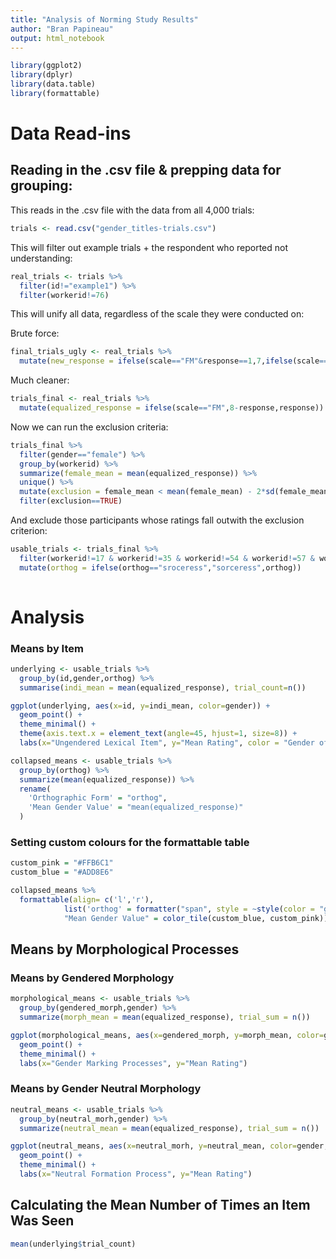 ```yaml
---
title: "Analysis of Norming Study Results"
author: "Bran Papineau"
output: html_notebook
---
```


```r
library(ggplot2)
library(dplyr)
library(data.table)
library(formattable)
```

# Data Read-ins

## Reading in the .csv file & prepping data for grouping:


This reads in the .csv file with the data from all 4,000 trials:

```r
trials <- read.csv("gender_titles-trials.csv")
```

This will filter out example trials + the respondent who reported not understanding: 

```r
real_trials <- trials %>%
  filter(id!="example1") %>% 
  filter(workerid!=76)
```


This will unify all data, regardless of the scale they were conducted on:

Brute force:
```r
final_trials_ugly <- real_trials %>%
  mutate(new_response = ifelse(scale=="FM"&response==1,7,ifelse(scale=="FM"&response==2,6,ifelse(scale=="FM"&response==3,5, ifelse(scale=="FM"&response==5,3, ifelse(scale=="FM"&response==6,2, ifelse(scale=="FM"&response==7,1,ifelse(scale=="FM"&response==4,4,response))))))))
```

Much cleaner:
```r
trials_final <- real_trials %>% 
  mutate(equalized_response = ifelse(scale=="FM",8-response,response))
```

Now we can run the exclusion criteria:

```r
trials_final %>% 
  filter(gender=="female") %>% 
  group_by(workerid) %>%
  summarize(female_mean = mean(equalized_response)) %>%
  unique() %>% 
  mutate(exclusion = female_mean < mean(female_mean) - 2*sd(female_mean)) %>%
  filter(exclusion==TRUE)
```

And exclude those participants whose ratings fall outwith the exclusion criterion: 

```r
usable_trials <- trials_final %>%
  filter(workerid!=17 & workerid!=35 & workerid!=54 & workerid!=57 & workerid!=68 & workerid!=69 & workerid!=72 & workerid!=86 & workerid!=89 & workerid != 107 & workerid != 111) %>%
  mutate(orthog = ifelse(orthog=="sroceress","sorceress",orthog)) 
  
```


# Analysis

### Means by Item

```r
underlying <- usable_trials %>%
  group_by(id,gender,orthog) %>%
  summarise(indi_mean = mean(equalized_response), trial_count=n())
```

```r
ggplot(underlying, aes(x=id, y=indi_mean, color=gender)) + 
  geom_point() + 
  theme_minimal() + 
  theme(axis.text.x = element_text(angle=45, hjust=1, size=8)) + 
  labs(x="Ungendered Lexical Item", y="Mean Rating", color = "Gender of Form", title="Mean Gender Rating by Ungendered Form and Gender Seen")
```


```r
collapsed_means <- usable_trials %>%
  group_by(orthog) %>%
  summarize(mean(equalized_response)) %>%
  rename(
    'Orthographic Form' = "orthog",
    'Mean Gender Value' = "mean(equalized_response)"
  )
```


### Setting custom colours for the formattable table

```r
custom_pink = "#FFB6C1"
custom_blue = "#ADD8E6"
```


```r
collapsed_means %>%
  formattable(align= c('l','r'),
            list('orthog' = formatter("span", style = ~style(color = "grey", font.weight="bold")),
            "Mean Gender Value" = color_tile(custom_blue, custom_pink)))
```

## Means by Morphological Processes

### Means by Gendered Morphology

```r
morphological_means <- usable_trials %>%
  group_by(gendered_morph,gender) %>% 
  summarize(morph_mean = mean(equalized_response), trial_sum = n())
```

```r
ggplot(morphological_means, aes(x=gendered_morph, y=morph_mean, color=gender, size=trial_sum)) + 
  geom_point() + 
  theme_minimal() + 
  labs(x="Gender Marking Processes", y="Mean Rating")
```

### Means by Gender Neutral Morphology

```r
neutral_means <- usable_trials %>%
  group_by(neutral_morh,gender) %>% 
  summarize(neutral_mean = mean(equalized_response), trial_sum = n())
```
```r
ggplot(neutral_means, aes(x=neutral_morh, y=neutral_mean, color=gender, size=trial_sum)) + 
  geom_point() + 
  theme_minimal() + 
  labs(x="Neutral Formation Process", y="Mean Rating")
```

## Calculating the Mean Number of Times an Item Was Seen

```r
mean(underlying$trial_count)
```



